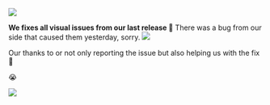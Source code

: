 
![](https://res.cloudinary.com/dltbv060k/image/upload/v1742050494/28-01_vyd1n9.png)

**We fixes all visual issues from our last release 🐞**
There was a bug from our side that caused them yesterday, sorry. 
![](https://res.cloudinary.com/dltbv060k/image/upload/v1742050493/28-02_daec2b.png)

Our thanks to <ReleaseUser name="huy"/> or not only reporting the issue but also helping us with the fix 🙇 

<ReleaseBuild>
<ReleaseUser name="huy"/> 😭

![](https://res.cloudinary.com/dltbv060k/image/upload/v1743866939/28-01_adikvu.png)
</ReleaseBuild>
